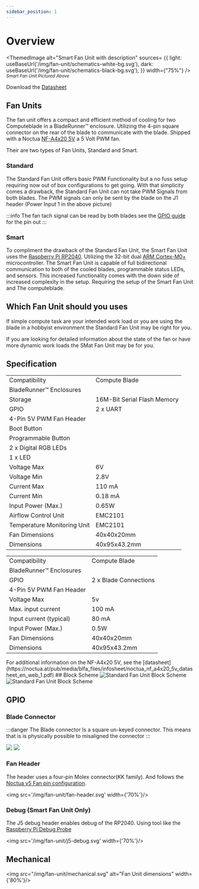 ```yaml
---
sidebar_position: 1
---
```



# Overview

<ThemedImage
    alt="Smart Fan Unit with description"
    sources= {{
        light: useBaseUrl('/img/fan-unit/schematics-white-bg.svg'),
        dark: useBaseUrl('/img/fan-unit/schematics-black-bg.svg'),
    }}
    width={"75%"}
/>
<sub>*Smart Fan Unit Pictured Above*</sub>

Download the [Datasheet](/datasheet/FanUnit_datasheet_v.1.0.pdf)

## Fan Units

The fan unit offers a compact and efficient method of cooling for two Computeblade in a BladeRunner™️ enclosure. 
Utilizing the 4-pin square connector on the rear of the blade to communicate with the blade. Shipped with a Noctua [NF-A4x20 5V](https://noctua.at/en/nf-a4x20-5v-pwm) a 5 Volt PWM fan.

Their are two types of Fan Units, Standard and Smart.

### Standard

The Standard Fan Unit offers basic PWM Functionality but a no fuss setup requiring now out of box configurations to get going.
With that simplicity comes a drawback, the Standard Fan Unit can not take PWM Signals from both blades.
The PWM signals can only be sent by the blade on the J1 header (Power Input 1 in the above picture)

:::info
    The fan tach signal can be read by both blades see the [GPIO guide](#blade-connector) for the pin out
:::

### Smart

To compliment the drawback of the Standard Fan Unit, the Smart Fan Unit uses the [Raspberry Pi RP2040](https://www.raspberrypi.com/products/rp2040/specifications/).
Utilizing the 32-bit dual [ARM Cortex-M0+](https://developer.arm.com/Processors/Cortex-M0-Plus) microcontroller. The Smart Fan Unit is capable of full bidirectional communication to both of the cooled blades, programmable status LEDs, and sensors. 
This increased functionality comes with the down side of increased complexity in the setup. Requiring the setup of the Smart Fan Unit and The computeblade.

## Which Fan Unit should you uses

If simple compute task are your intended work load or you are using the blade in a hobbyist environment the Standard Fan Unit may be right for you.

If you are looking for detailed information about the state of the fan or have more dynamic work loads the SMat Fan Unit may be for you.

## Specification
<Tabs groupId="fanunit" defaultValue="smart">
    <TabItem value="smart" label="Smart">
        <table>
            <tbody>
                <tr>
                    <td rowSpan={2}>Compatibility</td>
                    <td>Compute Blade</td>
                </tr>
                <tr>
                    <td>BladeRunner™️ Enclosures</td>
                </tr>
                <tr>
                    <td>Storage</td>
                    <td>16M-Bit Serial Flash Memory</td>
                </tr>
                <tr>
                    <td rowSpan={6}>GPIO</td>
                    <td>2 x UART</td>
                </tr>
                <tr>
                    <td>4-Pin 5V PWM Fan Header</td>
                </tr>
                <tr>
                    <td>Boot Button</td>
                </tr>
                <tr>
                    <td>Programmable Button</td>
                </tr>
                <tr>
                    <td>2 x Digital RGB LEDs</td>
                </tr>
                <tr>
                    <td>1 x LED</td>
                </tr>
                <tr>
                    <td>Voltage Max</td>
                    <td>6V</td>
                </tr>
                <tr>
                    <td>Voltage Min</td>
                    <td>2.8V</td>
                </tr>
                <tr>
                    <td>Current Max</td>
                    <td>110 mA</td>
                </tr>
                <tr>
                    <td>Current Min</td>
                    <td>0.18 mA</td>
                </tr>
                <tr>
                    <td>Input Power (Max.)</td>
                    <td>0.65W</td>
                </tr>
                <tr>
                    <td>Airflow Control Unit</td>
                    <td>EMC2101</td>
                </tr>
                <tr>
                    <td>Temperature Monitoring Unit</td>
                    <td>EMC2101</td>
                </tr>
                <tr>
                    <td>Fan Dimensions</td>
                    <td>40x40x20mm</td>
                </tr>
                <tr>
                    <td>Dimensions</td>
                    <td>40x95x43.2mm</td>
                </tr>
            </tbody>
        </table>
    </TabItem>
    <TabItem value="sta" label="Standard">
        <table>
            <tbody>
                <tr>
                    <td rowSpan={2}>Compatibility</td>
                    <td>Compute Blade</td>
                </tr>
                <tr>
                    <td>BladeRunner™️ Enclosures</td>
                </tr>
                <tr>
                    <td rowSpan={2}>GPIO</td>
                    <td>2 x Blade Connections</td>
                </tr>
                <tr>
                    <td>4-Pin 5V PWM Fan Header</td>
                </tr>
                <tr>
                    <td>Voltage Max</td>
                    <td>5v</td>
                </tr>
                <tr>
                    <td>Max. input current</td>
                    <td>100 mA</td>
                </tr>
                <tr>
                    <td>Input current (typical)</td>
                    <td> 80 mA</td>
                </tr>
                <tr>
                    <td>Input Power (Max.)</td>
                    <td>0.5W</td>
                </tr>
                <tr>
                    <td>Fan Dimensions</td>
                    <td>40x40x20mm</td>
                </tr>
                <tr>
                    <td>Dimensions</td>
                    <td>40x95x43.2mm</td>
                </tr>
            </tbody>
        </table>
    </TabItem>
</Tabs>
For additional information on the NF-A4x20 5V, see the [datasheet](https://noctua.at/pub/media/blfa_files/infosheet/noctua_nf_a4x20_5v_datasheet_en_web_1.pdf)
## Block Scheme

<Tabs groupId="fanunit" defaultValue="smart">
    <TabItem value="smart" label="Smart">
        <img src="/img/fan-unit/smart-block.svg" alt="Standard Fan Unit Block Scheme" width={'50%'}/>
    </TabItem>
    <TabItem value="sta" label="Standard">
        <img src="/img/fan-unit/sta-block.svg" alt="Standard Fan Unit Block Scheme" width={'70%'}/>
    </TabItem>
</Tabs>

## GPIO

### Blade Connector

:::danger
The Blade connector Is a square un-keyed connector. This means that is is physically possible to misaligned the connector
:::

<Tabs groupId="fanunit" defaultValue="smart">
    <TabItem value="smart" label="Smart">
        <img src='/img/fan-unit/smart-gpio.svg' width={'70%'}/>
    </TabItem>
    <TabItem value="sta" label="Standard">
        <img src='/img/fan-unit/sta-gpio.svg' width={'70%'}/>
    </TabItem>
</Tabs>

### Fan Header

The header uses a four-pin Molex connector(KK family). And follows the [Noctua v5 Fan pin configuration](https://faqs.noctua.at/en/support/solutions/articles/101000081757-what-pin-configuration-do-noctua-fans-use-).

<img src='/img/fan-unit/fan-header.svg' width={'70%'}/>

### Debug (Smart Fan Unit Only)

The J5 debug header enables debug of the RP2040. Using tool like the [Raspberry Pi Debug Probe](https://www.raspberrypi.com/products/debug-probe/)

<img src='/img/fan-unit/j5-debug.svg' width={'70%'}/>

## Mechanical

<img src="/img/fan-unit/mechanical.svg" alt="Fan Unit dimensions" width={'80%'}/>

